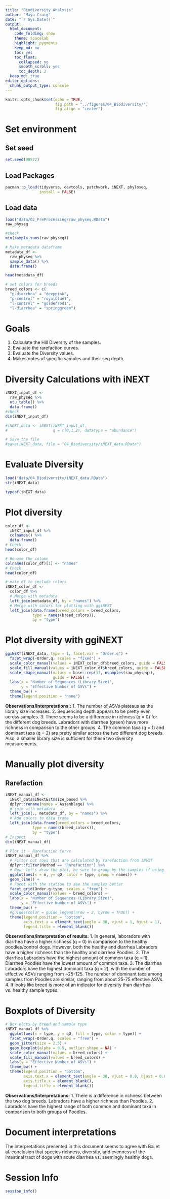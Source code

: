 ```yaml
---
title: "Biodiversity Analysis"
author: "Maya Craig"
date: "`r Sys.Date()`"
output:
  html_document: 
    code_folding: show
    theme: spacelab
    highlight: pygments
    keep_md: no
    toc: yes
    toc_float:
      collapsed: no
      smooth_scroll: yes
      toc_depth: 3
  keep_md: true  
editor_options: 
  chunk_output_type: console
---
```


```r
knitr::opts_chunk$set(echo = TRUE,
                      fig.path = "../figures/04_Biodiversity/",
                      fig.align = "center")
```

# Set environment 

## Set seed 
```r
set.seed(98572)
```

## Load Packages 
```r
pacman::p_load(tidyverse, devtools, patchwork, iNEXT, phyloseq,
               install = FALSE)
```

## Load data 
```r
load("data/02_PreProcessing/raw_physeq.RData")
raw_physeq

#check 
min(sample_sums(raw_physeq))

# Make metadata dataframe
metadata_df <-
  raw_physeq %>%
  sample_data() %>%
  data.frame()

head(metadata_df)

# set colors for breeds 
breed_colors <- c(
  "p-diarrhea" = "deeppink",
  "p-control" = "royalblue1",
  "l-control" = "goldenrod1",
  "l-diarrhea" = "springgreen")
```


# Goals

1. Calculate the Hill Diversity of the samples. 
2. Evaluate the rarefaction curves. 
3. Evaluate the Diversity values. 
4. Makes notes of specific samples and their seq depth.

# Diversity Calculations with iNEXT 

```r
iNEXT_input_df <- 
  raw_physeq %>%
  otu_table() %>%
  data.frame()
#check
dim(iNEXT_input_df)

#iNEXT_data <- iNEXT(iNEXT_input_df, 
#                    q = c(0,1,2), datatype = "abundance")

# Save the file
#save(iNEXT_data, file = "04_Biodiversity/iNEXT_data.RData")
```

# Evaluate Diversity 

```r
load("data/04_Biodiversity/iNEXT_data.RData")
str(iNEXT_data)

typeof(iNEXT_data)
```

# Plot diversity

```r
color_df <- 
  iNEXT_input_df %>%
  colnames() %>%
  data.frame()
# Check
head(color_df)

# Rename the column 
colnames(color_df)[1] <- "names"
# Check
head(color_df)

# make df to include colors
iNEXT_color_df <- 
  color_df %>%
  # Merge with metadata
  left_join(metadata_df, by = "names") %>%
  # Merge with colors for plotting with ggiNEXT
  left_join(data.frame(breed_colors = breed_colors,
            type = names(breed_colors)),
            by = "type") 
```

# Plot diversity with ggiNEXT

```r
ggiNEXT(iNEXT_data, type = 1, facet.var = "Order.q") + 
  facet_wrap(~Order.q, scales = "fixed") + 
  scale_color_manual(values = iNEXT_color_df$breed_colors, guide = FALSE) + 
  scale_fill_manual(values = iNEXT_color_df$breed_colors, guide = FALSE) + 
  scale_shape_manual(values = base::rep(17, nsamples(raw_physeq)),
                     guide = FALSE) +
  labs(x = "Number of Sequences (Library Size)", 
       y = "Effective Number of ASVs") + 
  theme_bw() + 
  theme(legend.position = "none") 
```

**Observations/Interpretations::** 
1. The number of ASVs plateaus as the library size increases.
2. Sequencing depth appears to be pretty even across samples.
3. There seems to be a difference in richness (q = 0) for the different dog breeds. Labradors with diarrhea (green) have more richness in comparison to the other groups.
4. The common taxa (q = 1) and dominant taxa (q = 2) are pretty similar across the two different dog breeds. Also, a smaller library size is sufficient for these two diversity measurements.

# Manually plot diversity 

## Rarefaction

```r
iNEXT_manual_df <- 
  iNEXT_data$iNextEst$size_based %>%
  dplyr::rename(names = Assemblage) %>%
  # join with metadata 
  left_join(., metadata_df, by = "names") %>%
  # Add colors to data frame
  left_join(data.frame(breed_colors = breed_colors,
            type = names(breed_colors)),
            by = "type") 
# Inspect 
dim(iNEXT_manual_df)

# Plot it - Rarefaction Curve 
iNEXT_manual_df %>%
  # Filter out rows that are calculated by rarefaction from iNEXT
  dplyr::filter(Method == "Rarefaction") %>%
  # Now, let's draw the plot, be sure to group by the samples if using geom_line!
  ggplot(aes(x = m, y= qD, color = type, group = names)) + 
  geom_line() + 
  # Facet with the station to see the samples better 
  facet_grid(Order.q~type, scales = "free") + 
  scale_color_manual(values = breed_colors) + 
  labs(x = "Number of Sequences (Library Size)", 
       y = "Effective Number of ASVs") + 
  theme_bw() + 
  #guides(color = guide_legend(nrow = 2, byrow = TRUE)) + 
  theme(legend.position = "bottom",
        axis.text.x = element_text(angle = 30, vjust = 1, hjust = 1),
        legend.title = element_blank())
```

**Observations/Interpretation of results:**
1. In general, laboradors with diarrhea have a higher richness (q = 0) in comparison to the healthy poodles/control dogs. However, both the healthy and diarrhea Labradors have a higher richness than the healthy and diarrhea Poodles.
2. The diarrhea Labradors have the highest amount of common taxa (q = 1). Diarrhea Poodles have the lowest amount of common taxa. 
3. The diarrhea Labradors have the highest dominant taxa (q = 2), with the number of effective ASVs ranging from ~25-125. The number of dominant taxa among samples from Poodles are similar, ranging from about 25-75 effective ASVs. 
4.  It looks like breed is more of an indicator for diversity than diarrhea vs. healthy sample types.

# Boxplots of Diversity 

```r
# Box plots by breed and sample type
iNEXT_manual_df %>%
  ggplot(aes(x = type, y = qD, fill = type, color = type)) + 
  facet_wrap(~Order.q, scales = "free") + 
  geom_jitter(size = 2.5) + 
  geom_boxplot(alpha = 0.5, outlier.shape = NA) + 
  scale_color_manual(values = breed_colors) + 
  scale_fill_manual(values = breed_colors) + 
  labs(y = "Effective Number of ASVs") + 
  theme_bw() +
  theme(legend.position = "bottom",
        axis.text.x = element_text(angle = 30, vjust = 0.8, hjust = 0.8),
        axis.title.x = element_blank(),
        legend.title = element_blank())
```

**Observations/Interpretations:** 
1. There is a difference in richness between the two dog breeds. Labradors have a higher richness than Poodles.
2. Labradors have the highest range of both common and dominant taxa in comparison to both groups of Poodles.

# Document interpretations
The interpretations presented in this document seems to agree with Bai et al. conclusion that species richness, diversity, and evenness of the intestinal tract of dogs with acute diarrhea vs. seemingly healthy dogs.

# Session Info 

```r
session_info()
```

